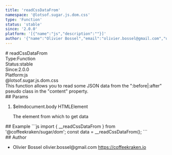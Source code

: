 ```yaml
---
title: 'readCssDataFrom'
namespace: '@lotsof.sugar.js.dom.css'
type: 'Function'
status: 'stable'
since: '2.0.0'
platform: '[{"name":"js","description":""}]'
author: '{"name":"Olivier Bossel","email":"olivier.bossel@gmail.com","url":"https://coffeekraken.io"}'
---
```

<div class="docmap-mdx">
# readCssDataFrom
<div class="_metas">
<div class="_type"><span class="_type-label">Type:</span><span class="_type-value">Function</span></div>
<div class="_status"><span class="_status-label">Status:</span><span class="_status-value -stable">stable</span></div>
<div class="_since"><span class="_since-label">Since:</span><span class="_since-value">2.0.0</span></div>
<div class="_platform"><span class="_platform-label">Platform:</span><span class="_platform-value -js">js</span></div>
</div>
<div class="_namespace">@lotsof.sugar.js.dom.css</div>
<div class="_description">
This function allows you to read some JSON data from the &quot;:before|:after&quot; pseudo class in the &quot;content&quot; property.
</div>
<div class="_params">
## Params
<ol class="_list">
<li class="_item">
<span class="_name">$elm</span><span class="_default">document&period;body</span> <span class="_type">HTMLElement</span>
<p class="_description">The element from which to get data</p>
</li>
</ol>
</div>
<div class="_examples">
## Example
```js
import { __readCssDataFrom } from '@coffeekraken/sugar/dom';
const data = __readCssDataFrom();
```
</div>
<div class="_author">
## Author
<ul class="_list">
<li class="_item">
<span class="_name">Olivier Bossel</span>
<span class="_email">olivier.bossel@gmail.com</span>
<a href="https://coffeekraken.io" target="_blank" class="_url">https://coffeekraken.io</a>
</li>
</ul>
</div>
</div>